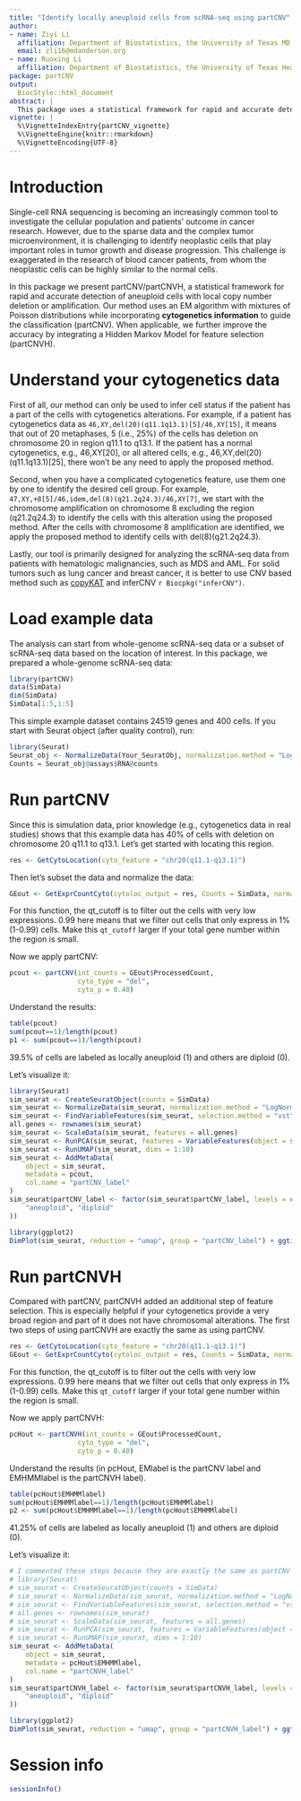 ```yaml
---
title: "Identify locally aneuploid cells from scRNA-seq using partCNV"
author:
- name: Ziyi Li
  affiliation: Department of Biostatistics, the University of Texas MD Anderson Cancer Center
  email: zli16@mdanderson.org
- name: Ruoxing Li
  affiliation: Department of Biostatistics, the University of Texas Health Science Center
package: partCNV
output:
  BiocStyle::html_document
abstract: |
  This package uses a statistical framework for rapid and accurate detection of aneuploid cells with local copy number deletion or amplification. Our method uses an EM algorithm with mixtures of Poisson distributions while incorporating cytogenetics information (e.g., regional deletion or amplification) to guide the classification (partCNV). When applicable, we further improve the accuracy by integrating a Hidden Markov Model for feature selection (partCNVH).
vignette: |
  %\VignetteIndexEntry{partCNV_vignette}
  %\VignetteEngine{knitr::rmarkdown}
  %\VignetteEncoding{UTF-8}
---
```


# Introduction

Single-cell RNA sequencing is becoming an increasingly common tool to investigate the cellular population and patients' outcome in cancer research. However, due to the sparse data and the complex tumor microenvironment, it is challenging to identify neoplastic cells that play important roles in tumor growth and disease progression. This challenge is exaggerated in the research of blood cancer patients, from whom the neoplastic cells can be highly similar to the normal cells.

In this package we present partCNV/partCNVH, a statistical framework for rapid and accurate detection of aneuploid cells with local copy number deletion or amplification. Our method uses an EM algorithm with mixtures of Poisson distributions while incorporating **cytogenetics information** to guide the classification (partCNV). When applicable, we further improve the accuracy by integrating a Hidden Markov Model for feature selection (partCNVH).


# Understand your cytogenetics data

First of all, our method can only be used to infer cell status if the patient has a part of the cells with cytogenetics alterations. For example, if a patient has cytogenetics data as ``46,XY,del(20)(q11.1q13.1)[5]/46,XY[15]``, it means that out of 20 metaphases, 5 (i.e., 25%) of the cells has deletion on chromosome 20 in region q11.1 to q13.1. If the patient has a normal cytogenetics, e.g., 46,XY[20], or all altered cells, e.g., 46,XY,del(20)(q11.1q13.1)[25], there won't be any need to apply the proposed method. 

Second, when you have a complicated cytogenetics feature, use them one by one to identify the desired cell group. For example, ``47,XY,+8[5]/46,idem,del(8)(q21.2q24.3)/46,XY[7]``, we start with the chromosome amplification on chromosome 8 excluding the region (q21.2q24.3) to identify the cells with this alteration using the proposed method. After the cells with chromosome 8 amplification are identified, we apply the proposed method to identify cells with del(8)(q21.2q24.3). 

Lastly, our tool is primarily designed for analyzing the scRNA-seq data from patients with hematologic malignancies, such as MDS and AML. For solid tumors such as lung cancer and breast cancer, it is better to use CNV based method such as [copyKAT](https://github.com/navinlabcode/copykat) and inferCNV `r Biocpkg("inferCNV")`.


# Load example data

The analysis can start from whole-genome scRNA-seq data or a subset of scRNA-seq data based on the location of interest. In this package, we prepared a whole-genome scRNA-seq data:


<!-- Assign captions to figures in the code chunk option `fig.cap` to automatically number them, and to be able to reference them, see Figure \@ref(fig:plot). The figure label is generated from the code chunk label by prefixing it with `fig:`. -->

```r
library(partCNV)
data(SimData)
dim(SimData)
SimData[1:5,1:5]
```

This simple example dataset contains 24519 genes and 400 cells. If you start with Seurat object (after quality control), run:

```r
library(Seurat)
Seurat_obj <- NormalizeData(Your_SeuratObj, normalization.method = "LogNormalize", scale.factor = 10000)
Counts = Seurat_obj@assays$RNA@counts
```

# Run partCNV

Since this is simulation data, prior knowledge (e.g., cytogenetics data in real studies) shows that this example data has 40% of cells with deletion on chromosome 20 q11.1 to q13.1. Let's get started with locating this region.

```r
res <- GetCytoLocation(cyto_feature = "chr20(q11.1-q13.1)")
```

Then let's subset the data and normalize the data:
```r
GEout <- GetExprCountCyto(cytoloc_output = res, Counts = SimData, normalization = TRUE, qt_cutoff = 0.99)
```
For this function, the qt_cutoff is to filter out the cells with very low expressions. 0.99 here means that we filter out cells that only express in 1% (1-0.99) cells. Make this `qt_cutoff` larger if your total gene number within the region is small. 

Now we apply partCNV:
```r
pcout <- partCNV(int_counts = GEout$ProcessedCount,
                 cyto_type = "del",
                 cyto_p = 0.40)
```

Understand the results:
```r
table(pcout)
sum(pcout==1)/length(pcout)
p1 <- sum(pcout==1)/length(pcout)
```
39.5% of cells are labeled as locally aneuploid (1) and others are diploid (0).

Let's visualize it:
```r
library(Seurat)
sim_seurat <- CreateSeuratObject(counts = SimData)
sim_seurat <- NormalizeData(sim_seurat, normalization.method = "LogNormalize", scale.factor = 10000)
sim_seurat <- FindVariableFeatures(sim_seurat, selection.method = "vst", nfeatures = 2000)
all.genes <- rownames(sim_seurat)
sim_seurat <- ScaleData(sim_seurat, features = all.genes)
sim_seurat <- RunPCA(sim_seurat, features = VariableFeatures(object = sim_seurat))
sim_seurat <- RunUMAP(sim_seurat, dims = 1:10)
sim_seurat <- AddMetaData(
    object = sim_seurat,
    metadata = pcout,
    col.name = "partCNV_label"
)
sim_seurat$partCNV_label <- factor(sim_seurat$partCNV_label, levels = c(1,0), labels = c(
    "aneuploid", "diploid"
))
```

```r
library(ggplot2)
DimPlot(sim_seurat, reduction = "umap", group = "partCNV_label") + ggtitle(paste0("partCNV (", signif(p1,2)*100, "%)"))+ theme(legend.position = "none")
```

# Run partCNVH

Compared with partCNV, partCNVH added an additional step of feature selection. This is especially helpful if your cytogenetics provide a very broad region and part of it does not have chromosomal alterations. The first two steps of using partCNVH are exactly the same as using partCNV.


```r
res <- GetCytoLocation(cyto_feature = "chr20(q11.1-q13.1)")
GEout <- GetExprCountCyto(cytoloc_output = res, Counts = SimData, normalization = TRUE, qt_cutoff = 0.99)
```

For this function, the qt_cutoff is to filter out the cells with very low expressions. 0.99 here means that we filter out cells that only express in 1% (1-0.99) cells. Make this `qt_cutoff` larger if your total gene number within the region is small. 

Now we apply partCNVH:
```r
pcHout <- partCNVH(int_counts = GEout$ProcessedCount,
                 cyto_type = "del",
                 cyto_p = 0.40)
```

Understand the results (in pcHout, EMlabel is the partCNV label and EMHMMlabel is the partCNVH label).
```r
table(pcHout$EMHMMlabel)
sum(pcHout$EMHMMlabel==1)/length(pcHout$EMHMMlabel)
p2 <- sum(pcHout$EMHMMlabel==1)/length(pcHout$EMHMMlabel)
```
41.25% of cells are labeled as locally aneuploid (1) and others are diploid (0).

Let's visualize it:
```r
# I commented these steps because they are exactly the same as partCNV run. 
# library(Seurat)
# sim_seurat <- CreateSeuratObject(counts = SimData)
# sim_seurat <- NormalizeData(sim_seurat, normalization.method = "LogNormalize", scale.factor = 10000)
# sim_seurat <- FindVariableFeatures(sim_seurat, selection.method = "vst", nfeatures = 2000)
# all.genes <- rownames(sim_seurat)
# sim_seurat <- ScaleData(sim_seurat, features = all.genes)
# sim_seurat <- RunPCA(sim_seurat, features = VariableFeatures(object = sim_seurat))
# sim_seurat <- RunUMAP(sim_seurat, dims = 1:10)
sim_seurat <- AddMetaData(
    object = sim_seurat,
    metadata = pcHout$EMHMMlabel,
    col.name = "partCNVH_label"
)
sim_seurat$partCNVH_label <- factor(sim_seurat$partCNVH_label, levels = c(1,0), labels = c(
    "aneuploid", "diploid"
))
```

```r
library(ggplot2)
DimPlot(sim_seurat, reduction = "umap", group = "partCNVH_label") + ggtitle(paste0("partCNVH (", signif(p2,2)*100, "%)"))+ theme(legend.position = "none")
```

# Session info {.unnumbered}

```r
sessionInfo()
```
